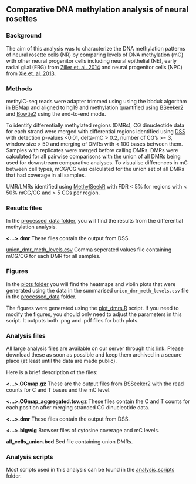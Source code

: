 Comparative DNA methylation analysis of neural rosettes
---

### Background
The aim of this analysis was to characterize the DNA methylation patterns of neural rosette cells (NR) by comparing levels of DNA methylation (mC) with other neural progenitor cells including neural epithelial (NE), early radial glial (ERG) from [Ziller et. al. 2014](http://www.nature.com/nature/journal/v518/n7539/abs/nature13990.html) and neural progenitor cells (NPC) from [Xie et. al. 2013](http://www.sciencedirect.com/science/article/pii/S0092867413004649).

### Methods

methylC-seq reads were adapter trimmed using using the bbduk algorithm in BBMap and aligned to hg19 and methylation quantified using [BSeeker2](http://bmcgenomics.biomedcentral.com/articles/10.1186/1471-2164-14-774) and [Bowtie2](http://www.nature.com/nmeth/journal/v9/n4/full/nmeth.1923.html) using the end-to-end mode. 
 
To identify differentially methylated regions (DMRs), CG dinucleotide data for each strand were merged with differential regions identified using [DSS](http://nar.oxfordjournals.org/content/early/2015/07/15/nar.gkv715.full) with detection p-values <0.01, delta-mC > 0.2, number of CG's >= 3, window size > 50 and merging of DMRs with < 100 bases between them. Samples with replicates were merged before calling DMRs. DMRs were calculated for all pairwise comparisons with the union of all DMRs being used for downstream comparative analyses. To visualise differences in mC between cell types, mCG/CG was calculated for the union set of all DMRs that had coverage in all samples. 

UMR/LMRs identified using [MethylSeekR](http://nar.oxfordjournals.org/content/41/16/e155 ) with FDR < 5% for regions with < 50% mCG/CG and > 5 CGs per region.

### Results files 

In the [processed_data folder](/processed_data), you will find the results from the differential methylation analysis.

**<...>.dmr**
These files contain the output from DSS.

[union_dmr_meth_levels.csv](/processed_data/union_dmr_meth_levels.csv)
Comma seperated values file containing mCG/CG for each DMR for all samples.

### Figures

In the [plots folder](/plots) you will find the heatmaps and violin plots that were generated using the data in the summarised `union_dmr_meth_levels.csv` file in the [processed_data](/processed_data) folder.

The figures were generated using the [plot_dmrs.R](/analysis_scripts/plot_dmrs.R) script. If you need to modify the figures, you should only need to adjust the parameters in this script. It outputs both .png and .pdf files for both plots.

### Analysis files

All large analysis files are available on our server through [this link](http://cpebrazor.ivec.org/public/listerlab/sam/hawkins_project/). Please download these as soon as possible and keep them archived in a secure place (at least until the data are made public). 

Here is a brief description of the files:

**<...>.GCmap.gz**
These are the output files from BSSeeker2 with the read counts for C and T bases and the mC level.

**<...>.CGmap_aggregated.tsv.gz**
These files contain the C and T counts for each position after merging stranded CG dinucleotide data.

**<...>.dmr**
These files contain the output from DSS.

**<...>.bigwig**
Browser files of cytosine coverage and mC levels.

**all_cells_union.bed**
Bed file containing union DMRs.

### Analysis scripts
Most scripts used in this analysis can be found in the [analysis_scripts](/analysis_scrpits) folder.

